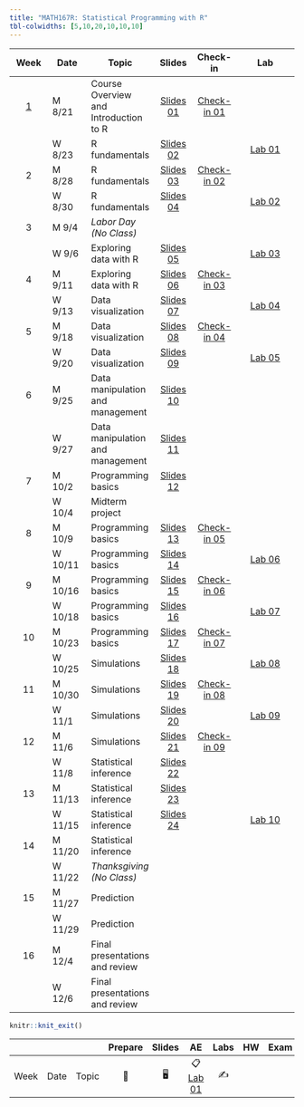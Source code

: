 ```yaml
---
title: "MATH167R: Statistical Programming with R"
tbl-colwidths: [5,10,20,10,10,10]
---
```


::: column-screen-inset-right
|          Week           | Date    | Topic                                 |                                   Slides                                    |                              Check-in                               |                                                               Lab                                                               |
|:---------:|-----------|-----------|:---------:|:---------:|:-----------------:|
| [1](/weeks/week-1.html) | M 8/21  | Course Overview and Introduction to R |          [Slides 01](slides/01_overview.html){.label .label-green}          | [Check-in 01](checkins/01_first-checkin.html){.label .label-purple} |                                                                                                                                 |
|                         | W 8/23  | R fundamentals                        |      [Slides 02](slides/02_objects-classes.html){.label .label-green}       |                                                                     | [Lab 01](https://raw.githubusercontent.com/math167R-f23/math167R-f23.github.io/main/labs/01_first-R-lab.Rmd){.label .label-red} |
|            2            | M 8/28  | R fundamentals                        | [Slides 03](slides/03_functions-vectors-matrices.html){.label .label-green} |    [Check-in 02](checkins/02_checkin.html){.label .label-purple}    |                                                                                                                                 |
|                         | W 8/30  | R fundamentals                        |     [Slides 04](slides/04_lists-data-frames.html){.label .label-green}      |                                                                     |     [Lab 02](https://raw.githubusercontent.com/math167R-f23/math167R-f23.github.io/main/labs/02_lab.Rmd){.label .label-red}     |
|            3            | M 9/4   | *Labor Day (No Class)*                |                                                                             |                                                                     |                                                                                                                                 |
|                         | W 9/6   | Exploring data with R                 |       [Slides 05](slides/05_exploring-data.html){.label .label-green}       |                                                                     |     [Lab 03](https://raw.githubusercontent.com/math167R-f23/math167R-f23.github.io/main/labs/03_lab.Rmd){.label .label-red}     |
|            4            | M 9/11  | Exploring data with R                 |       [Slides 06](slides/06_factors-groups.html){.label .label-green}       |    [Check-in 03](checkins/03_checkin.html){.label .label-purple}    |                                                                                                                                 |
|                         | W 9/13  | Data visualization                    |      [Slides 07](slides/07_visualizing-data.html){.label .label-green}      |                                                                     |                                          [Lab 04](labs/04_lab.html){.label .label-red}                                          |
|            5            | M 9/18  | Data visualization                    |   [Slides 08](slides/08_advanced-visualization.html){.label .label-green}   |    [Check-in 04](checkins/04_checkin.html){.label .label-purple}    |                                                                                                                                 |
|                         | W 9/20  | Data visualization                    |        [Slides 09](slides/09_merging-data.html){.label .label-green}        |                                                                     |                                          [Lab 05](labs/05_lab.html){.label .label-red}                                          |
|            6            | M 9/25  | Data manipulation and management      |      [Slides 10](slides/10_data-management.html){.label .label-green}       |                                                                     |                                                                                                                                 |
|                         | W 9/27  | Data manipulation and management      |        [Slides 11](slides/11_spatial-data.html){.label .label-green}        |                                                                     |                                                                                                                                 |
|            7            | M 10/2  | Programming basics                    |     [Slides 12](slides/12_programming-basics.html){.label .label-green}     |                                                                     |                                                                                                                                 |
|                         | W 10/4  | Midterm project                       |                                                                             |                                                                     |                                                                                                                                 |
|            8            | M 10/9  | Programming basics                    |      [Slides 13](slides/13_functions-loops.html){.label .label-green}       |    [Check-in 05](checkins/05_checkin.html){.label .label-purple}    |                                                                                                                                 |
|                         | W 10/11 | Programming basics                    |  [Slides 14](slides/14_vectorization-recursion.html){.label .label-green}   |                                                                     |                                          [Lab 06](labs/06_lab.html){.label .label-red}                                          |
|            9            | M 10/16 | Programming basics                    |   [Slides 15](slides/15_environment-scope.html){.label .label-green}                                                                           |  [Check-in 06](checkins/06_checkin.html){.label .label-purple}                                                                    |                                                                                                                                 |
|                         | W 10/18 | Programming basics                    | [Slides 16](slides/16_debugging.html){.label .label-green}                                                                            |                                                                     | [Lab 07](labs/07_lab.html){.label .label-red}                                                                                                                                     |
|           10            | M 10/23 | Programming basics                    |   [Slides 17](slides/17_data-analysis-functions.html){.label .label-green}                                                                          |   [Check-in 07](checkins/07_checkin.html){.label .label-purple}                                                                  |                                                                                                                                 |
|                         | W 10/25 | Simulations                  |  [Slides 18](slides/18_simulations.html){.label .label-green}                                                                             |                                                                     |  [Lab 08](labs/08_lab.html){.label .label-red}                                                                                                                                |
|           11            | M 10/30 | Simulations                           | [Slides 19](slides/19_more-simulations.html){.label .label-green}                                                                            |    [Check-in 08](checkins/08_checkin.html){.label .label-purple}                                                                      |                                                                                                                            |
|                         | W 11/1  | Simulations                           |   [Slides 20](slides/20_simulation-based-inference.html){.label .label-green}                                                                          |                                                                     | [Lab 09](labs/09_lab.html){.label .label-red}                                                                                                                                       |
|           12            | M 11/6  | Simulations                           | [Slides 21](slides/21_confidence-intervals.html){.label .label-green}                                                                                        |       [Check-in 09](checkins/09_checkin.html){.label .label-purple}                                                                   |                                                                                                                                 |
|                         | W 11/8  | Statistical inference                 |  [Slides 22](slides/22_hypothesis-testing.html){.label .label-green}                                                                                       |                                                                     |                                                                                                                                 |
|           13            | M 11/13 | Statistical inference                 |  [Slides 23](slides/23_hypothesis-testing-II.html){.label .label-green}                                                                           |                                                                     |                                                                                                                                 |
|                         | W 11/15 | Statistical inference                 | [Slides 24](slides/24_linear-regression.html){.label .label-green}                                                                            |                                                                     |    [Lab 10](labs/10_lab.html){.label .label-red}                                                                                                                             |
|           14            | M 11/20 | Statistical inference                 |                                                                             |                                                                     |                                                                                                                                 |
|                         | W 11/22 | *Thanksgiving (No Class)*             |                                                                             |                                                                     |                                                                                                                                 |
|           15            | M 11/27 | Prediction              |                                                                             |                                                                     |                                                                                                                                 |
|                         | W 11/29 | Prediction              |                                                                             |                                                                     |                                                                                                                                 |
|           16            | M 12/4  | Final presentations and review              |                                                                             |                                                                     |                                                                                                                                 |
|                         | W 12/6  | Final presentations and review                          |                                                                             |                                                                     |                                                                                                                                 |
:::

```r
knitr::knit_exit()
```

|      |      |       | Prepare | Slides |                    AE                    | Labs | HW  | Exam | Project |
|-------|-------|-------|:-----:|:-----:|:--------------:|:-----:|:-----:|:-----:|:-----:|
| Week | Date | Topic |   📖    |   🖥️   | 📋 [Lab 01](hello){.label .label-purple} |  ✍️  |     |      |         |
